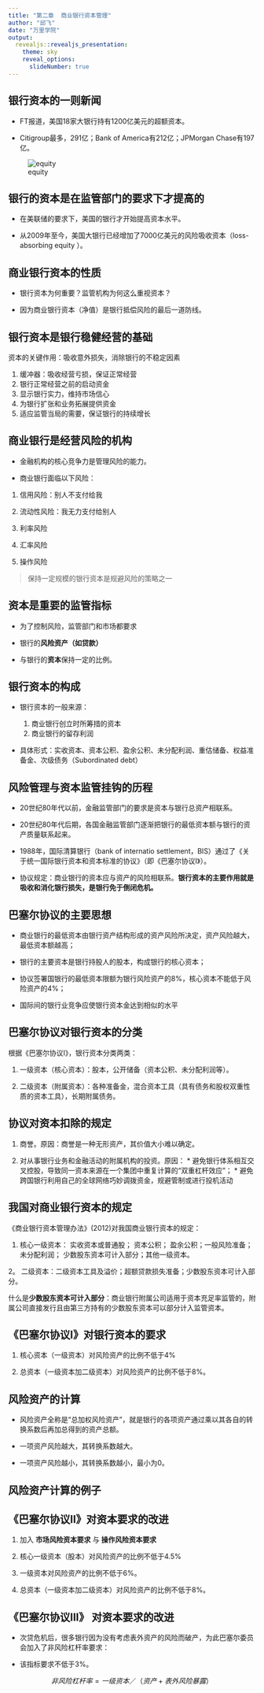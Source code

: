 ```yaml
---
title: "第二章  商业银行资本管理"
author: "邱飞"
date: "万里学院"
output:
  revealjs::revealjs_presentation:
    theme: sky
    reveal_options:
      slideNumber: true
---
```


## 银行资本的一则新闻
* FT报道，美国18家大银行持有1200亿美元的超额资本。

* Citigroup最多，291亿；Bank of America有212亿；JPMorgan Chase有197亿。

![equity](../pic/02-bigbank.jpg)

## 银行的资本是在监管部门的要求下才提高的

* 在美联储的要求下，美国的银行才开始提高资本水平。


* 从2009年至今，美国大银行已经增加了7000亿美元的风险吸收资本（loss-absorbing equity ）。



## 商业银行资本的性质 ##

* 银行资本为何重要？监管机构为何这么重视资本？


* 因为商业银行资本（净值）是银行抵偿风险的最后一道防线。

## 银行资本是银行稳健经营的基础

资本的关键作用：吸收意外损失，消除银行的不稳定因素 

1. 缓冲器：吸收经营亏损，保证正常经营
2. 银行正常经营之前的启动资金
3. 显示银行实力，维持市场信心
4. 为银行扩张和业务拓展提供资金
5. 适应监管当局的需要，保证银行的持续增长

## 商业银行是经营风险的机构 ##

* 金融机构的核心竞争力是管理风险的能力。

* 商业银行面临以下风险：

1. 信用风险：别人不支付给我 

2. 流动性风险：我无力支付给别人

3. 利率风险

4. 汇率风险

5. 操作风险

> 保持一定规模的银行资本是规避风险的策略之一


## 资本是重要的监管指标 ##

* 为了控制风险，监管部门和市场都要求

* 银行的**风险资产（如贷款）**

* 与银行的**资本**保持一定的比例。

## 银行资本的构成 

* 银行资本的一般来源：
    
    1. 商业银行创立时所筹措的资本
    2. 商业银行的留存利润

* 具体形式：实收资本、资本公积、盈余公积、未分配利润、重估储备、权益准备金、次级债务（Subordinated debt）


## 风险管理与资本监管挂钩的历程 ##

* 20世纪80年代以前，金融监管部门的要求是资本与银行总资产相联系。

* 20世纪80年代后期，各国金融监管部门逐渐把银行的最低资本额与银行的资产质量联系起来。

* 1988年，国际清算银行（bank of internatio settlement，BIS）通过了《关于统一国际银行资本和资本标准的协议》（即《巴塞尔协议I》）。

* 协议规定：商业银行的资本应与资产的风险相联系。**银行资本的主要作用就是吸收和消化银行损失，是银行免于倒闭危机。**

## 巴塞尔协议的主要思想 ##

* 商业银行的最低资本由银行资产结构形成的资产风险所决定，资产风险越大，最低资本额越高；

* 银行的主要资本是银行持股人的股本，构成银行的核心资本；

* 协议签署国银行的最低资本限额为银行风险资产的8%，核心资本不能低于风险资产的4%；

* 国际间的银行业竞争应使银行资本金达到相似的水平 


## 巴塞尔协议对银行资本的分类 ##

根据《巴塞尔协议I》，银行资本分类两类：

1. 一级资本（核心资本）：股本，公开储备（资本公积、未分配利润等）。

2. 二级资本（附属资本）：各种准备金，混合资本工具（具有债务和股权双重性质的资本工具），长期附属债务。


## 协议对资本扣除的规定 ##

1. 商誉。原因：商誉是一种无形资产，其价值大小难以确定。

2. 对从事银行业务和金融活动的附属机构的投资。原因：
       * 避免银行体系相互交叉控股，导致同一资本来源在一个集团中重复计算的“双重杠杆效应”；
       * 避免跨国银行利用自己的全球网络巧妙调拨资金，规避管制或进行投机活动

## 我国对商业银行资本的规定
《商业银行资本管理办法》(2012)对我国商业银行资本的规定：

1. 核心一级资本： 实收资本或普通股； 资本公积； 盈余公积；一般风险准备； 未分配利润； 少数股东资本可计入部分；其他一级资本。

2。 二级资本：二级资本工具及溢价；超额贷款损失准备；少数股东资本可计入部分。

什么是**少数股东资本可计入部分**：商业银行附属公司适用于资本充足率监管的，附属公司直接发行且由第三方持有的少数股东资本可以部分计入监管资本。


## 《巴塞尔协议I》对银行资本的要求 ##

1. 核心资本（一级资本）对风险资产的比例不低于4%

2. 总资本（一级资本加二级资本）对风险资产的比例不低于8%。

## 风险资产的计算 ##

* 风险资产全称是“总加权风险资产”，就是银行的各项资产通过乘以其各自的转换系数后再加总得到的资产总额。

* 一项资产风险越大，其转换系数越大。

* 一项资产风险越小，其转换系数越小，最小为0。

## 风险资产计算的例子 ##

## 《巴塞尔协议II》对资本要求的改进 ##

1. 加入
**市场风险资本要求**
与
**操作风险资本要求**

2. 核心一级资本（股本）对风险资产的比例不低于4.5%

3. 一级资本对风险资产的比例不低于6%。

4. 总资本（一级资本加二级资本）对风险资产的比例不低于8%。

## 《巴塞尔协议III》 对资本要求的改进 ##

* 次贷危机后，很多银行因为没有考虑表外资产的风险而破产，为此巴塞尔委员会加入了非风险杠杆率要求：

* 该指标要求不低于3%。

$$ 非风险杠杆率 = 一级资本／（资产 + 表外风险暴露）$$


